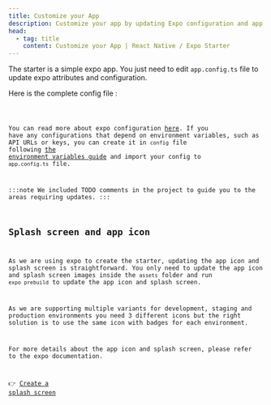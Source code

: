 ```yaml
---
title: Customize your App
description: Customize your app by updating Expo configuration and app icon and splash screen.
head:
  - tag: title
    content: Customize your App | React Native / Expo Starter
---
```



The starter is a simple expo app. You just need to edit `app.config.ts` file to update expo attributes and configuration.

Here is the complete config file :

<Code file="app.config.ts" />

You can read more about expo configuration [here](https://docs.expo.io/workflow/configuration/).
If you have any configurations that depend on environment variables, such as API URLs or keys, you can create it in `config` file following [the environment variables guide](/getting-started/environment-vars-config) and import your config to `app.config.ts` file.

:::note
We included TODO comments in the project to guide you to the areas requiring updates.
:::

## Splash screen and app icon

As we are using expo to create the starter, updating the app icon and splash screen is straightforward. You only need to update the app icon and splash screen images inside the `assets` folder and run `expo prebuild` to update the app icon and splash screen.

As we are supporting multiple variants for development, staging and production environments you need 3 different icons but the right solution is to use the same icon with badges for each environment.

For more details about the app icon and splash screen, please refer to the expo documentation.

👉 [Create a splash screen](https://docs.expo.dev/guides/splash-screens/)
